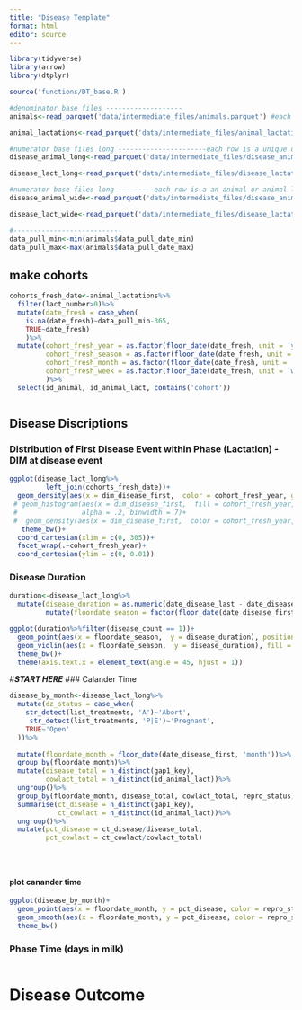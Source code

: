 ```yaml
---
title: "Disease Template"
format: html
editor: source
---
```


```r
library(tidyverse)
library(arrow)
library(dtplyr)

source('functions/DT_base.R')

```

```r
#denominator base files -------------------
animals<-read_parquet('data/intermediate_files/animals.parquet') #each row is an animal

animal_lactations<-read_parquet('data/intermediate_files/animal_lactations.parquet') #each row is an animal lactation

#numerator base files long ----------------------each row is a unique disease event (gapx_key)
disease_animal_long<-read_parquet('data/intermediate_files/disease_animal_level_long.parquet')

disease_lact_long<-read_parquet('data/intermediate_files/disease_lactation_level_long.parquet')

#numerator base files long ---------each row is a an animal or animal lact with diseases in wide format
disease_animal_wide<-read_parquet('data/intermediate_files/disease_animal_level_wide.parquet')

disease_lact_wide<-read_parquet('data/intermediate_files/disease_lactation_level_wide.parquet')

#---------------------------
data_pull_min<-min(animals$data_pull_date_min)
data_pull_max<-max(animals$data_pull_date_max)
```

## make cohorts

```r
cohorts_fresh_date<-animal_lactations%>%
  filter(lact_number>0)%>%
  mutate(date_fresh = case_when(
    is.na(date_fresh)~data_pull_min-365, 
    TRUE~date_fresh)
    )%>%
  mutate(cohort_fresh_year = as.factor(floor_date(date_fresh, unit = 'years')), 
         cohort_fresh_season = as.factor(floor_date(date_fresh, unit = 'seasons')), 
         cohort_fresh_month = as.factor(floor_date(date_fresh, unit = 'months')), 
         cohort_fresh_week = as.factor(floor_date(date_fresh, unit = 'weeks'))
         )%>%
  select(id_animal, id_animal_lact, contains('cohort'))



```


## Disease Discriptions

### Distribution of First Disease Event within Phase (Lactation) - DIM at disease event

```r

ggplot(disease_lact_long%>%
         left_join(cohorts_fresh_date))+
  geom_density(aes(x = dim_disease_first,  color = cohort_fresh_year, group = cohort_fresh_year))+
 # geom_histogram(aes(x = dim_disease_first,  fill = cohort_fresh_year, group = cohort_fresh_year), 
 #                alpha = .2, binwidth = 7)+
 #  geom_density(aes(x = dim_disease_first,  color = cohort_fresh_year, group = cohort_fresh_year))+
   theme_bw()+
  coord_cartesian(xlim = c(0, 305))+
  facet_wrap(.~cohort_fresh_year)+
  coord_cartesian(ylim = c(0, 0.01))

```




### Disease Duration

```r

duration<-disease_lact_long%>%
  mutate(disease_duration = as.numeric(date_disease_last - date_disease_first))%>%
         mutate(floordate_season = factor(floor_date(date_disease_first, unit = 'season')))

ggplot(duration%>%filter(disease_count == 1))+
  geom_point(aes(x = floordate_season,  y = disease_duration), position = position_jitter(), size = .1)+
  geom_violin(aes(x = floordate_season,  y = disease_duration), fill = 'grey', scale = 'width')+
  theme_bw()+
  theme(axis.text.x = element_text(angle = 45, hjust = 1))

```


 
#***START HERE***
### Calander Time
```r

disease_by_month<-disease_lact_long%>%
  mutate(dz_status = case_when(
    str_detect(list_treatments, 'A')~'Abort',
     str_detect(list_treatments, 'P|E')~'Pregnant',
    TRUE~'Open'
  ))%>%
  
  mutate(floordate_month = floor_date(date_disease_first, 'month'))%>%
  group_by(floordate_month)%>%
  mutate(disease_total = n_distinct(gap1_key), 
         cowlact_total = n_distinct(id_animal_lact))%>%
  ungroup()%>%
  group_by(floordate_month, disease_total, cowlact_total, repro_status)%>%
  summarise(ct_disease = n_distinct(gap1_key), 
            ct_cowlact = n_distinct(id_animal_lact))%>%
  ungroup()%>%
  mutate(pct_disease = ct_disease/disease_total,
         pct_cowlact = ct_cowlact/cowlact_total)





```

#### plot canander time
```r
ggplot(disease_by_month)+
  geom_point(aes(x = floordate_month, y = pct_disease, color = repro_status))+
  geom_smooth(aes(x = floordate_month, y = pct_disease, color = repro_status, group = repro_status), span = .2)+
  theme_bw()
```


### Phase Time (days in milk)
```r



```

# Disease Outcome



